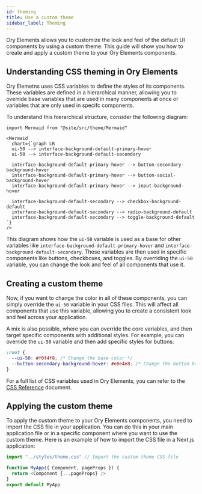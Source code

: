```yaml
---
id: theming
title: Use a custom theme
sidebar_label: Theming
---
```


Ory Elements allows you to customize the look and feel of the default UI components by using a custom theme. This guide will show
you how to create and apply a custom theme to your Ory Elements components.

## Understanding CSS theming in Ory Elements

Ory Elemetns uses CSS variables to define the styles of its components. These variables are defined in a hierarchical manner,
allowing you to override base variables that are used in many components at once or variables that are only used in specifc
components.

To understand this hierarchical structure, consider the following diagram:

```mdx-code-block
import Mermaid from "@site/src/theme/Mermaid"

<Mermaid
  chart={`graph LR
  ui-50 --> interface-background-default-primary-hover
  ui-50 --> interface-background-default-secondary

  interface-background-default-primary-hover --> button-secondary-background-hover
  interface-background-default-primary-hover --> button-social-background-hover
  interface-background-default-primary-hover --> input-background-hover

  interface-background-default-secondary --> checkbox-background-default
  interface-background-default-secondary --> radio-background-default
  interface-background-default-secondary --> toggle-background-default
`}
/>
```

This diagram shows how the `ui-50` variable is used as a base for other variables like
`interface-background-default-primary-hover` and `interface-background-default-secondary`. These variables are then used in
specific components like buttons, checkboxes, and toggles. By overriding the `ui-50` variable, you can change the look and feel of
all components that use it.

## Creating a custom theme

Now, if you want to change the color in all of these components, you can simply override the `ui-50` variable in your CSS files.
This will affect all components that use this variable, allowing you to create a consistent look and feel across your application.

A mix is also possible, where you can override the core variables, and then target specific components with additional styles. For
example, you can override the `ui-50` variable and then add specific styles for buttons:

```css title="theme.css"
:root {
  --ui-50: #f0f4f8; /* Change the base color */
  --button-secondary-background-hover: #e0e4e8; /* Change the button hover color */
}
```

For a full list of CSS variables used in Ory Elements, you can refer to the [CSS Reference](../css-reference) document.

## Applying the custom theme

To apply the custom theme to your Ory Elements components, you need to import the CSS file in your application. You can do this in
your main application file or in a specific component where you want to use the custom theme. Here is an example of how to import
the CSS file in a Next.js application:

```javascript title="pages/_app.js"
import "../styles/theme.css" // Import the custom theme CSS file

function MyApp({ Component, pageProps }) {
  return <Component {...pageProps} />
}
export default MyApp
```
